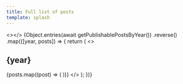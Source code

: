 ```yaml
---
title: Full list of posts
template: splash
---
```



<></>
{Object.entries(await getPublishablePostsByYear())
  .reverse()
  .map(([year, posts]) => {
    return (
      <>
        <h2 id={year}>{year}</h2>
        {posts.map((post) => (
          <LinkToPost slug={post.slug} includeDate includeTags />
        ))}
      </>
    );
  })}
